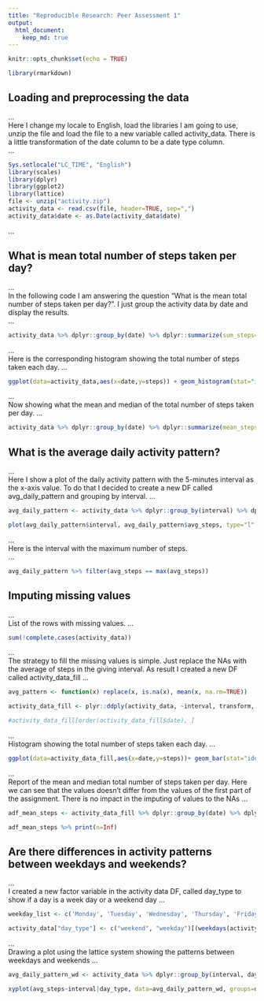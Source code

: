 ```yaml
---
title: "Reproducible Research: Peer Assessment 1"
output: 
  html_document:
    keep_md: true
---
```


```r
knitr::opts_chunk$set(echo = TRUE)
```

```r
library(rmarkdown)
```

## Loading and preprocessing the data  
...       
Here I change my locale to English, load the libraries I am going to use, unzip the file and load the file to a new variable called activity_data. There is a little transformation of the date column to be a date type column.  
...  

```r
Sys.setlocale("LC_TIME", "English")
library(scales)
library(dplyr)
library(ggplot2)
library(lattice)
file <- unzip("activity.zip")
activity_data <- read.csv(file, header=TRUE, sep=",")
activity_data$date <- as.Date(activity_data$date)
```
...  

## What is mean total number of steps taken per day?
...       
In the following code I am answering the question "What is the mean total number of steps taken per day?". I just group the activity data by date and display the results.  
...  
```r
activity_data %>% dplyr::group_by(date) %>% dplyr::summarize(sum_steps=sum(steps, na.rm=TRUE), .groups="keep") %>% print(n=Inf)
```

...       
Here is the corresponding histogram showing the total number of steps taken each day.
...  
```r
ggplot(data=activity_data,aes(x=date,y=steps)) + geom_histogram(stat="identity", fill="blue") + labs(x="Date", y="Steps taken", title ="Steps taken per day")

```

...       
Now showing what the mean and median of the total number of steps taken per day.
...  
```r
activity_data %>% dplyr::group_by(date) %>% dplyr::summarize(mean_steps=mean(steps, na.rm=TRUE), median_steps=median(steps, na.rm=TRUE)) %>% print(n=Inf)
```

## What is the average daily activity pattern?
...       
Here I show a plot of the daily activity pattern with the 5-minutes interval as the x-axis value. To do that I decided to create a new DF called avg_daily_pattern and grouping by interval.
...  
```r
avg_daily_pattern <- activity_data %>% dplyr::group_by(interval) %>% dplyr::summarize(avg_steps=mean(steps, na.rm = TRUE))

plot(avg_daily_pattern$interval, avg_daily_pattern$avg_steps, type="l", xlab="Interval", ylab="Average daily steps", col="blue", lwd=2, main="Average daily steps per 5-minutes interval")
```

...       
Here is the interval with the maximum number of steps.  
...    
```r
avg_daily_pattern %>% filter(avg_steps == max(avg_steps))
```

## Imputing missing values
...       
List of the rows with missing values.
...
```r
sum(!complete.cases(activity_data))
```

...       
The strategy to fill the missing values is simple. Just replace the NAs with the average of steps in the giving interval. As result I created a new DF called activity_data_fill
...
```r
avg_pattern <- function(x) replace(x, is.na(x), mean(x, na.rm=TRUE))

activity_data_fill <- plyr::ddply(activity_data, ~interval, transform, steps = avg_pattern(steps))

#activity_data_fill[order(activity_data_fill$date), ]
```

...       
Histogram showing the total number of steps taken each day.
...
```r
ggplot(data=activity_data_fill,aes(x=date,y=steps))+ geom_bar(stat="identity", fill="red") + labs(x="Date", y="Steps taken", title="Steps taken per day (using filled NA values)")
```

...       
Report of the mean and median total number of steps taken per day. Here we can see that the values doesn't differ from the values of the first part of the assignment. There is no impact in the imputing of values to the NAs
...
```r
adf_mean_steps <- activity_data_fill %>% dplyr::group_by(date) %>% dplyr::summarize(mean_steps=mean(steps, na.rm=TRUE), median_steps=median(steps, na.rm=TRUE))

adf_mean_steps %>% print(n=Inf)
```

## Are there differences in activity patterns between weekdays and weekends?
...       
I created a new factor variable in the activity data DF, called day_type to show if a day is a week day or a weekend day
...
```r
weekday_list <- c('Monday', 'Tuesday', 'Wednesday', 'Thursday', 'Friday')

activity_data["day_type"] <- c("weekend", "weekday")[(weekdays(activity_data$date) %in% weekday_list)+1L]
```

...       
Drawing a plot using the lattice system showing the patterns between weekdays and weekends
...
```r
avg_daily_pattern_wd <- activity_data %>% dplyr::group_by(interval, day_type) %>% dplyr::summarize(avg_steps=mean(steps, na.rm = TRUE))

xyplot(avg_steps~interval|day_type, data=avg_daily_pattern_wd, groups=day_type, type="l", layout=c(1,2), main="Steps taken by interval on weekends and weekdays", ylab="Average Steps", xlab="Interval")

```

